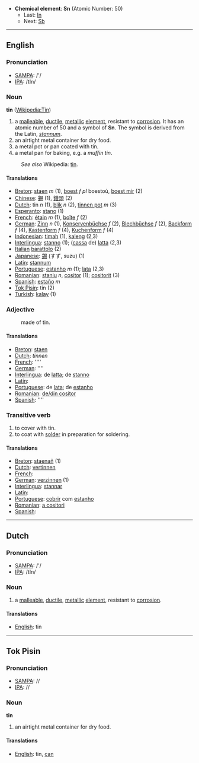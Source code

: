 *'''Chemical element''': '''Sn''' (Atomic Number: 50)
**Last: [[Indium|In]]
**Next: [[Antimony|Sb]]
----
==English==
===Pronunciation===
*[[w:SAMPA|SAMPA]]: /'/
*[[w:IPA|IPA]]: /tIn/

===Noun===
'''tin''' ([[en:Tin|Wikipedia:Tin]])

#a [[malleable]], [[ductile]], [[metal]]lic [[element]], resistant to [[corrosion]].  It has an atomic number of 50 and a symbol of '''Sn'''.  The symbol is derived from the Latin, ''[[stannum]]''.
#an airtight metal container for dry food.
#a metal pot or pan coated with tin.
#a metal pan for baking, e.g. a ''muffin tin''.
:''See also'' Wikipedia: [[w:tin|tin]].

====Translations====
*[[Breton]]: [[staen]] ''m'' (1), [[boest]] ''f  pl'' boestoù, [[boest mir]] (2)
*[[Chinese]]: [[錫]] (1), [[鑵頭]] (2)
*[[Dutch]]: tin ''n'' (1), [[blik]] ''n'' (2), [[tinnen pot]] ''m'' (3)
*[[Esperanto]]: [[stano]] (1)
*[[French]]: [[étain]] ''m'' (1), [[boîte]] ''f'' (2)
*[[German]]: [[Zinn]] ''n'' (1), [[Konservenbüchse]] ''f'' (2), [[Blechbüchse]] ''f'' (2), [[Backform]] ''f'' (4), [[Kastenform]] ''f'' (4), [[Kuchenform]] ''f'' (4)
*[[Indonesian]]: [[timah]] (1), [[kaleng]] (2,3)
*[[Interlingua]]: [[stanno]] (1); ([[cassa]] de) [[latta]] (2,3)
*[[Italian]] [[barattolo]] (2)
*[[Japanese]]: [[錫]] (すず, suzu) (1)
*[[Latin]]: [[stannum]]
*[[Portuguese]]: [[estanho]] ''m'' (1); [[lata]] (2,3)
*[[Romanian]]: [[staniu]] ''n'', [[cositor]] (1); [[cositorit]] (3)
*[[Spanish]]: [[estaño]] ''m''
*[[Tok Pisin]]:  tin (2)
*[[Turkish]]: [[kalay]] (1)

===Adjective===
:made of tin.

====Translations====
*[[Breton]]: [[staen]]
*[[Dutch]]: [[]] ''tinnen''
*[[French]]: [[]] ''''
*[[German]]: [[]] ''''
*[[Interlingua]]: de [[latta]]; de [[stanno]]
*[[Latin]]: [[]]
*[[Portuguese]]: de [[lata]]; de [[estanho]]
*[[Romanian]]: [[de/din cositor]]
*[[Spanish]]: [[]] ''''

===Transitive verb===
#to cover with tin.
#to coat with [[solder]] in preparation for soldering.

====Translations====
*[[Breton]]: [[staenañ]] (1)
*[[Dutch]]: [[vertinnen]]
*[[French]]: [[]]
*[[German]]: [[verzinnen]] (1)
*[[Interlingua]]: [[stannar]]
*[[Latin]]: [[]]
*[[Portuguese]]: [[cobrir]] com [[estanho]]
*[[Romanian]]: [[a cositori]]
*[[Spanish]]: [[]]

----

==Dutch==

===Pronunciation===
*[[w:SAMPA|SAMPA]]: /'/
*[[w:IPA|IPA]]: /tIn/

===Noun===
#a [[malleable]], [[ductile]], [[metal]]lic [[element]], resistant to [[corrosion]]. 

====Translations====
*[[English]]: tin

----

==Tok Pisin==
===Pronunciation===
*[[w:SAMPA|SAMPA]]: //
*[[w:IPA|IPA]]: //

===Noun===
'''tin'''

#an airtight metal container for dry food.

====Translations====
*[[English]]: tin, [[can]]